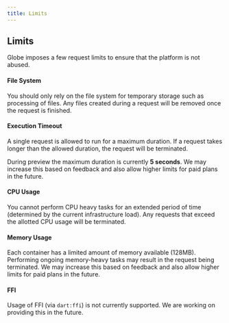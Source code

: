 ```yaml
---
title: Limits
---
```


## Limits

Globe imposes a few request limits to ensure that the platform is not abused.

#### File System

You should only rely on the file system for temporary storage such as processing of files. Any files created during a request will be removed once the request is finished.

#### Execution Timeout

A single request is allowed to run for a maximum duration. If a request takes longer than the allowed duration, the request will be terminated.

During preview the maximum duration is currently **5 seconds**. We may increase this based on feedback and also allow higher limits for paid plans in the future.

#### CPU Usage

You cannot perform CPU heavy tasks for an extended period of time (determined by the current infrastructure load). Any requests that exceed the allotted CPU usage will be terminated.

#### Memory Usage

Each container has a limited amount of memory available (128MB). Performing ongoing memory-heavy tasks may result in the request being terminated. We may increase this based on feedback and also allow higher limits for paid plans in the future.

#### FFI

Usage of FFI (via `dart:ffi`) is not currently supported. We are working on providing this in the future.
